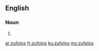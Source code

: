 ==English==

===Noun===
{{head|en|noun plural form}}

# {{plural of|zufolo|lang=en}}

[[ar:zufolos]]
[[fr:zufolos]]
[[ku:zufolos]]
[[my:zufolos]]